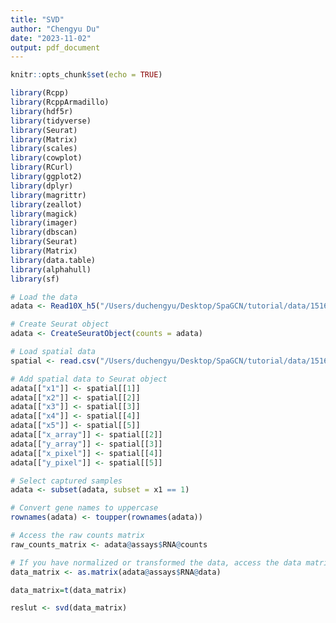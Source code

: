 ```yaml
---
title: "SVD"
author: "Chengyu Du"
date: "2023-11-02"
output: pdf_document
---
```


```r
knitr::opts_chunk$set(echo = TRUE)
```


```r
library(Rcpp)
library(RcppArmadillo)
library(hdf5r)
library(tidyverse)
library(Seurat)
library(Matrix)
library(scales)
library(cowplot)
library(RCurl)
library(ggplot2)
library(dplyr)
library(magrittr)
library(zeallot)
library(magick)
library(imager)
library(dbscan)
library(Seurat)
library(Matrix)
library(data.table)
library(alphahull)
library(sf)
```



```r

# Load the data
adata <- Read10X_h5("/Users/duchengyu/Desktop/SpaGCN/tutorial/data/151673/expression_matrix.h5")

# Create Seurat object
adata <- CreateSeuratObject(counts = adata)

# Load spatial data
spatial <- read.csv("/Users/duchengyu/Desktop/SpaGCN/tutorial/data/151673/positions.txt", header = FALSE, sep = ",", row.names = 1)

# Add spatial data to Seurat object
adata[["x1"]] <- spatial[[1]]
adata[["x2"]] <- spatial[[2]]
adata[["x3"]] <- spatial[[3]]
adata[["x4"]] <- spatial[[4]]
adata[["x5"]] <- spatial[[5]]
adata[["x_array"]] <- spatial[[2]]
adata[["y_array"]] <- spatial[[3]]
adata[["x_pixel"]] <- spatial[[4]]
adata[["y_pixel"]] <- spatial[[5]]

# Select captured samples
adata <- subset(adata, subset = x1 == 1)

# Convert gene names to uppercase
rownames(adata) <- toupper(rownames(adata))


```

```r
# Access the raw counts matrix
raw_counts_matrix <- adata@assays$RNA@counts

# If you have normalized or transformed the data, access the data matrix
data_matrix <- as.matrix(adata@assays$RNA@data)

```

```r
data_matrix=t(data_matrix)
```

```r
reslut <- svd(data_matrix)
```

